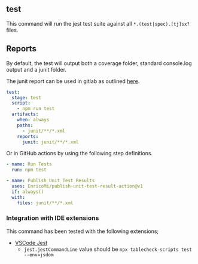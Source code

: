 
<Meta title="scripts/commands/test" />

## test

This command will run the jest test suite against all `*.(test|spec).[tj]sx?` files.

## Reports

By default, the test will output both a coverage folder, standard console.log output and a junit folder.

The junit report can be used in gitlab as outlined [here](https://docs.gitlab.com/ee/ci/unit_test_reports.html#how-to-set-it-up).

```yaml
test:
  stage: test
  script:
    - npm run test
  artifacts:
    when: always
    paths:
      - junit/**/*.xml
    reports:
      junit: junit/**/*.xml
```

Or in GitHub actions by using the following step definitions.

```yaml
- name: Run Tests
  run: npm test

- name: Publish Unit Test Results
  uses: EnricoMi/publish-unit-test-result-action@v1
  if: always()
  with:
    files: junit/**/*.xml
```

### Integration with IDE extensions

This command has been tested with the following extensions;

- [VSCode Jest](https://marketplace.visualstudio.com/items?itemName=Orta.vscode-jest)
  - `jest.jestCommandLine` value should be `npx tablecheck-scripts test --env=jsdom`
